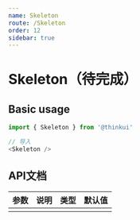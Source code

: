 ```yaml
---
name: Skeleton
route: /Skeleton
order: 12
sidebar: true
---
```



# Skeleton（待完成）

<Playground>
    <Skeleton />
</Playground>

## Basic usage

``` js
import { Skeleton } from '@thinkui'

// 导入
<Skeleton />
```

## API文档
|  参数  |  说明  |  类型  |  默认值  |
|  ---   |  ---  |  ---  |  ---  |
|||||
